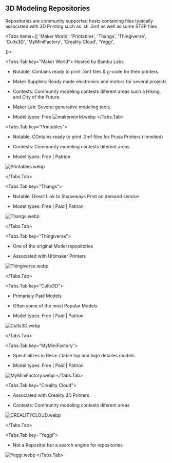 
## 3D Modeling Repositories 

Repositories are community supported hosts containing files typically associated with 3D Printing such as .stl .3mf as well as some STEP files


<Tabs items={[
  'Maker World',
  'Printables',
  'Thangs',
  'Thingiverse',
  'Cults3D',
  'MyMiniFactory',
  'Creality Cloud',
  'Yeggi',
  
]}>

<Tabs.Tab key="Maker World">
Hosted by Bambu Labs
- Notable: Contains ready to print .3mf files & g-code for their printers. 

- Maker Supplies: Ready made electronics and motors for several projects 

- Contests: Community modeling contests diferent areas such a Hiking, and City of the Future. 

- Maker Lab: Several generative modeling tools.

- Model types: Free 
![makerworld.webp](https://cdn.jsdelivr.net/gh/JamesD3d/info3dimages@main/i/3d_Files_Sources/makerworld.webp)
</Tabs.Tab>


<Tabs.Tab key="Printables">
- Notable: COntains ready to print .3mf files for Prusa Printers (limmited)

- Contests: Community modeling contests diferent areas 

- Model types: Free | Patrion

![Printables.webp](https://cdn.jsdelivr.net/gh/JamesD3d/info3dimages@main/i/3d_Files_Sources/Printables.webp)

</Tabs.Tab>

<Tabs.Tab key="Thangs">

- Notable: Direct Link to Shapeways Print on demand service

- Model types: Free | Paid | Patrion 

![Thangs.webp](https://cdn.jsdelivr.net/gh/JamesD3d/info3dimages@main/i/3d_Files_Sources/Thangs.webp)

</Tabs.Tab>

<Tabs.Tab key="Thingiverse">

- One of the original Model repositories

- Associated with Ultimaker Printers

![Thingiverse.webp](https://cdn.jsdelivr.net/gh/JamesD3d/info3dimages@main/i/3d_Files_Sources/Thingiverse.webp)

</Tabs.Tab>

<Tabs.Tab key="Cults3D">

- Primarialy Paid Models

- Often some of the most Popular Models

- Model types: Free | Paid | Patrion 

![Cults3D.webp](https://cdn.jsdelivr.net/gh/JamesD3d/info3dimages@main/i/3d_Files_Sources/Cults3D.webp)

</Tabs.Tab>

<Tabs.Tab key="MyMiniFactory">

- Spechializes in Resin / table top and high detailes models. 

- Model types: Free | Paid | Patrion 


![MyMiniFactory.webp](https://cdn.jsdelivr.net/gh/JamesD3d/info3dimages@main/i/3d_Files_Sources/MyMiniFactory.webp)
</Tabs.Tab>

<Tabs.Tab key="Creality Cloud">
 
- Associated with Creality 3D Printers

- Contests: Community modeling contests diferent areas 

![CREALITYCLOUD.webp](https://cdn.jsdelivr.net/gh/JamesD3d/info3dimages@main/i/3d_Files_Sources/CREALITYCLOUD.webp)

</Tabs.Tab>

<Tabs.Tab key="Yeggi">
- Not a Repositor but a search engine for repositories. 

![Yeggi.webp](https://cdn.jsdelivr.net/gh/JamesD3d/info3dimages@main/i/3d_Files_Sources/Yeggi.webp)
</Tabs.Tab>

</Tabs>

